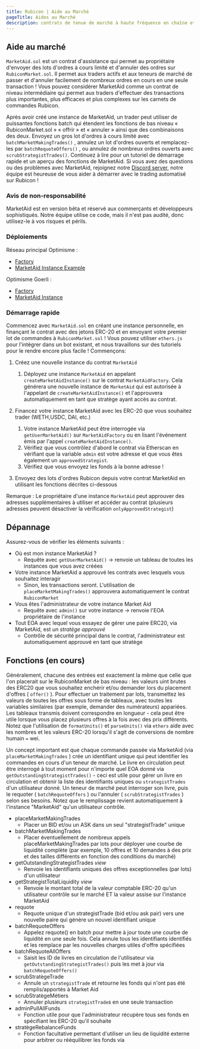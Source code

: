 ```yaml
---
title: Rubicon | Aide au Marché
pageTitle: Aides au Marché
description: contrats de tenue de marché à haute fréquence en chaîne et fonctionnalité pour Rubicon
---
```


## Aide au marché

`MarketAid.sol` est un contrat d'assistance qui permet au propriétaire d'envoyer des lots d'ordres à cours limité et d'annuler des ordres sur `RubiconMarket.sol`. Il permet aux traders actifs et aux teneurs de marché de passer et d'annuler facilement de nombreux ordres en cours en une seule transaction ! Vous pouvez considérer MarketAid comme un contrat de niveau intermédiaire qui permet aux traders d'effectuer des transactions plus importantes, plus efficaces et plus complexes sur les carnets de commandes Rubicon.

Après avoir créé une instance de MarketAid, un trader peut utiliser de puissantes fonctions batch qui étendent les fonctions de bas niveau « RubiconMarket.sol » « offrir » et « annuler » ainsi que des combinaisons des deux. Envoyez un gros lot d'ordres à cours limité avec `batchMarketMakingTrades()` , annulez un lot d'ordres ouverts et remplacez-les par `batchRequoteOffers()` , ou annulez de nombreux ordres ouverts avec `scrubStrategistTrades()`. Continuez à lire pour un tutoriel de démarrage rapide et un aperçu des fonctions de MarketAid. Si vous avez des questions ou des problèmes avec MarketAid, rejoignez notre [Discord server](https://discord.com/invite/E7pS24J), notre équipe est heureuse de vous aider à démarrer avec le trading automatisé sur Rubicon !

### Avis de non-responsabilité

MarketAid est en version bêta et réservé aux commerçants et développeurs sophistiqués. Notre équipe utilise ce code, mais il n'est pas audité, donc utilisez-le à vos risques et périls.

### Déploiements

Réseau principal Optimisme :

- [Factory](https://optimistic.etherscan.io/address/0x267D94C6e67e4436EFfE092b08d040cFF36B2DA7)
- [MarketAid Instance Example](https://optimistic.etherscan.io/address/0x40e20121f46237Ae5d6822fd75847CedD17c449F)

Optimisme Goerli :

- [Factory](https://goerli-optimism.etherscan.io/address/0x6838dd21aa01Bde8E600d499A95f9AE02f2bB376)
- [MarketAid Instance](https://goerli-optimism.etherscan.io/address/0xd3757c79df77cfac54501b5dadf7ec47a38e1a65)

### Démarrage rapide

Commencez avec `MarketAid.sol` en créant une instance personnelle, en finançant le contrat avec des jetons ERC-20 et en envoyant votre premier lot de commandes à `RubiconMarket.sol` ! Vous pouvez utiliser `ethers.js` pour l'intégrer dans un bot existant, et nous travaillons sur des tutoriels pour le rendre encore plus facile ! Commençons:

1. Créez une nouvelle instance du contrat `MarketAid`
   1. Déployez une instance `MarketAid` en appelant `createMarketAidInstance()` sur le contrat `MarketAidFactory`. Cela générera une nouvelle instance de `MarketAid` qui est autorisée à l'appelant de `createMarketAidInstance()` et l'approuvera automatiquement en tant que stratège ayant accès au contrat.
2. Financez votre instance MarketAid avec les ERC-20 que vous souhaitez trader (WETH,USDC, DAI, etc.)

   1. Votre instance MarketAid peut être interrogée via `getUserMarketAid()` sur `MarketAidFactory` ou en lisant l'événement émis par l'appel `createMarketAidInstance()`.
   2. Vérifiez que vous contrôlez d'abord le contrat via Etherscan en vérifiant que la variable `admin` est votre adresse et que vous êtes également un `approvedStrategist`.
   3. Vérifiez que vous envoyez les fonds à la bonne adresse !

3. Envoyez des lots d'ordres Rubicon depuis votre contrat MarketAid en utilisant les fonctions décrites ci-dessous

Remarque : Le propriétaire d'une instance `MarketAid` peut approuver des adresses supplémentaires à utiliser et accéder au contrat (plusieurs adresses peuvent désactiver la vérification `onlyApprovedStrategist`)

## Dépannage

Assurez-vous de vérifier les éléments suivants :

- Où est mon instance MarketAid ?
  - Requête avec `getUserMarketAid()` -> renvoie un tableau de toutes les instances que vous avez créées
- Votre instance MarketAid a approuvé les contrats avec lesquels vous souhaitez interagir
  - Sinon, les transactions seront. L'utilisation de `placeMarketMakingTrades()` approuvera automatiquement le contrat `RubiconMarket`
- Vous êtes l'administrateur de votre instance Market Aid
  - Requête avec `admin()` sur votre instance -> renvoie l'EOA propriétaire de l'instance
- Tout EOA avec lequel vous essayez de gérer une paire ERC20, via MarketAid, est _un stratège approuvé_
  - Contrôle de sécurité principal dans le contrat, l'administrateur est automatiquement approuvé en tant que stratège

## Fonctions (en cours)

Généralement, chacune des entrées est exactement la même que celle que l'on placerait sur le RubiconMarket de bas niveau : les valeurs uint brutes des ERC20 que vous souhaitez enchérir et/ou demander lors du placement d'offres ( `offer()` ). Pour effectuer un traitement par lots, transmettez les valeurs de toutes les offres sous forme de tableaux, avec toutes les variables similaires (par exemple, demander des numérateurs) appariées. Les tableaux transmis doivent correspondre en longueur - cela peut être utile lorsque vous placez plusieurs offres à la fois avec des prix différents. Notez que l'utilisation de `formatUnits()` et `parseUnits()` via `ethers` aide avec les nombres et les valeurs ERC-20 lorsqu'il s'agit de conversions de nombre humain `=` wei.

Un concept important est que chaque commande passée via MarketAid (via `placeMarketMakingTrades` ) crée un identifiant unique qui peut identifier les commandes en cours d'un teneur de marché. Le livre en circulation peut être interrogé à tout moment pour n'importe quel EOA donné via `getOutstandingStrategistTrades()` - ceci est utile pour gérer un livre en circulation et obtenir la liste des identifiants uniques ou `strategistTrades` d'un utilisateur donné. Un teneur de marché peut interroger son livre, puis le requoter ( `batchRequoteOffers` ) ou l'annuler ( `scrubStrategistTrades` ) selon ses besoins. Notez que le remplissage revient automatiquement à l'instance "MarketAid" qu'un utilisateur contrôle.

- placeMarketMakingTrades
  - Placer un BID et/ou un ASK dans un seul "strategistTrade" unique
- batchMarketMakingTrades
  - Placer éventuellement de nombreux appels placeMarketMakingTrades par lots pour déployer une courbe de liquidité complète (par exemple, 10 offres et 10 demandes à des prix et des tailles différents en fonction des conditions du marché)
- getOutstandingStrategistTrades _view_
  - Renvoie les identifiants uniques des offres exceptionnelles (par lots) d'un utilisateur
- getStrategistTotalLiquidity _view_
  - Renvoie le montant total de la valeur comptable ERC-20 qu'un utilisateur contrôle sur le marché ET la valeur assise sur l'instance MarketAid
- requote
  - Requote unique d'un strategistTrade (bid et/ou ask pair) vers une nouvelle paire qui génère un nouvel identifiant unique
- batchRequoteOffers
  - Appelez requote() en batch pour mettre à jour toute une courbe de liquidité en une seule fois. Cela annule tous les identifiants identifiés et les remplace par les nouvelles charges utiles d'offre spécifiées
- batchRequoteAllOffers
  - Saisit les ID de livres en circulation de l'utilisateur via `getOutstandingStrategistTrades()` puis les met à jour via `batchRequoteOffers()`
- scrubStratègeTrade
  - Annule un `strategistTrade` et retourne les fonds qui n'ont pas été remplis/apportés à Market Aid
- scrubStratègeMétiers
  - Annuler plusieurs `strategistTrade`s en une seule transaction
- adminPullAllFunds
  - Fonction utile pour que l'administrateur récupère tous ses fonds en spécifiant les ERC-20 qu'il souhaite
- stratègeRebalanceFunds
  - Fonction facultative permettant d'utiliser un lieu de liquidité externe pour arbitrer ou rééquilibrer les fonds via